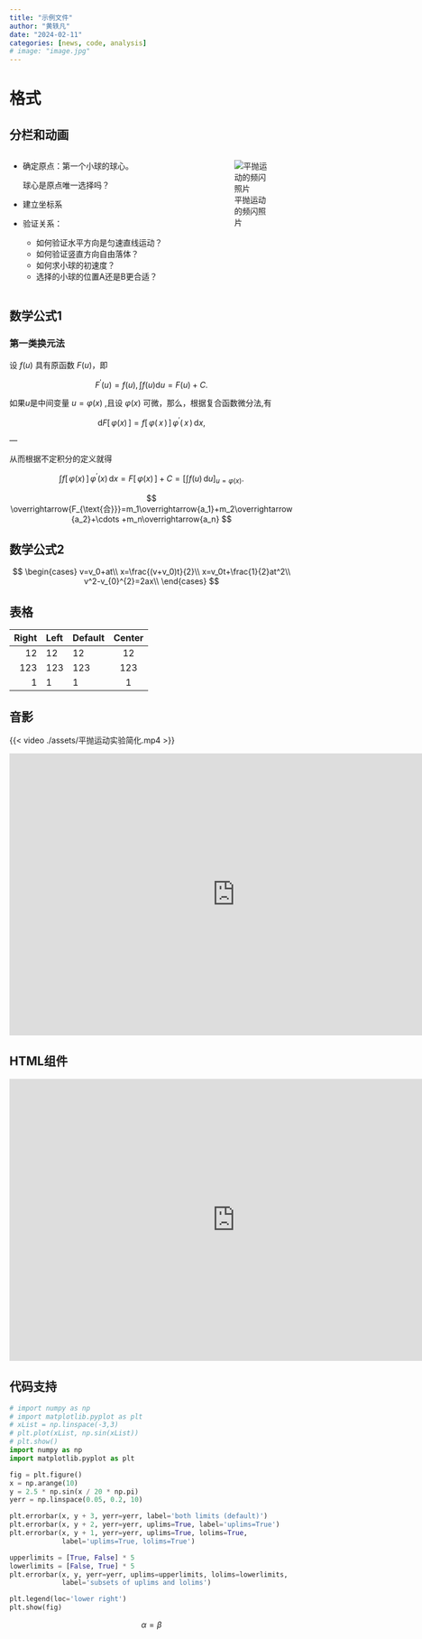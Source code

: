 ```yaml
---
title: "示例文件"
author: "黄轶凡"
date: "2024-02-11"
categories: [news, code, analysis]
# image: "image.jpg"
---
```


# 格式

## 分栏和动画

::: columns
::: {.column width="70%"}
-   确定原点：第一个小球的球心。

    ::: fragment
    球心是原点唯一选择吗？
    :::

-   建立坐标系

-   验证关系：

    -   如何验证水平方向是匀速直线运动？
    -   如何验证竖直方向自由落体？
    -   如何求小球的初速度？
    -   选择的小球的位置A还是B更合适？
:::

::: {.column width="30%"}
![平抛运动的频闪照片](assets/image-20240114103512443.png)
:::
:::

## 数学公式1

### 第一类换元法

设 $f(u)$ 具有原函数 $F(u)$，即

$$
F^{\prime}(u)=f(u),\int f(u)\mathrm{d}u=F(u)+C.
$$

如果$u$是中间变量 $u=\varphi\left(x\right)$ ,且设 $\varphi(x)$ 可微，那么，根据复合函数微分法,有

$$
\mathrm{d}F[\,\varphi(x)\,]=f[\,\varphi(\,x\,)\,]\,\varphi^{\prime}(\,x\,)\,\mathrm{d}x,
$$

--- <!--# 控制PPT换页 -->

从而根据不定积分的定义就得

$$
\int f[\,\varphi(x)\,]\,\varphi^{\prime}(x)\,\mathrm{d}x=F\left[\,\varphi(x)\,\right]+C=\left[\int f(u)\,\mathrm{d}u\right]_{u=\varphi(x)}.
$$

$$
\overrightarrow{F_{\text{合}}}=m_1\overrightarrow{a_1}+m_2\overrightarrow{a_2}+\cdots +m_n\overrightarrow{a_n}
$$

## 数学公式2

$$
\begin{cases}
    v=v_0+at\\
    x=\frac{(v+v_0)t}{2}\\
    x=v_0t+\frac{1}{2}at^2\\
    v^2-v_{0}^{2}=2ax\\
\end{cases}
$$

## 表格

| Right | Left | Default | Center |
|------:|:-----|---------|:------:|
|    12 | 12   | 12      |   12   |
|   123 | 123  | 123     |  123   |
|     1 | 1    | 1       |   1    |

## 音影

{{< video ./assets/平抛运动实验简化.mp4 >}}

<iframe src="https://player.bilibili.com/player.html?aid=1600395537&bvid=BV1G2421c7Lb&cid=1434076183&p=1" scrolling="no" border="0" frameborder="no" framespacing="0" allowfullscreen="true" width="800" height="500"> </iframe>
<!--# <video src="./assets/平抛运动实验简化.mp4"></video>  -->

## HTML组件

<iframe src="https://ggbtool.phycat.cn/front/?id=lre7y3i5b6s&amp;W=800&amp;H=500&amp;E=0&amp;B=1&amp;S=0&amp;P=1&amp;R=0&amp;L=1&amp;F=1&amp;RE=1" width="800" height="500" frameborder="0" scrolling="no" allowfullscreen>

</iframe>

## 代码支持

```python
# import numpy as np
# import matplotlib.pyplot as plt
# xList = np.linspace(-3,3)
# plt.plot(xList, np.sin(xList))
# plt.show()
import numpy as np
import matplotlib.pyplot as plt

fig = plt.figure()
x = np.arange(10)
y = 2.5 * np.sin(x / 20 * np.pi)
yerr = np.linspace(0.05, 0.2, 10)

plt.errorbar(x, y + 3, yerr=yerr, label='both limits (default)')
plt.errorbar(x, y + 2, yerr=yerr, uplims=True, label='uplims=True')
plt.errorbar(x, y + 1, yerr=yerr, uplims=True, lolims=True,
             label='uplims=True, lolims=True')

upperlimits = [True, False] * 5
lowerlimits = [False, True] * 5
plt.errorbar(x, y, yerr=yerr, uplims=upperlimits, lolims=lowerlimits,
             label='subsets of uplims and lolims')

plt.legend(loc='lower right')
plt.show(fig)
```

:::{.callout-note}
$$
\alpha = \beta
$$
:::
